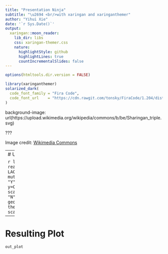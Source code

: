 ```yaml
---
title: "Presentation Ninja"
subtitle: "\u2694 <br/>with xaringan and xaringanthemer"  
author: "Yihui Xie"
date: '`r Sys.Date()`'
output:
  xaringan::moon_reader:
    lib_dir: libs
    css: xaringan-themer.css
    nature:
      highlightStyle: github
      highlightLines: true
      countIncrementalSlides: false
---
```


```r
options(htmltools.dir.version = FALSE)
```

```r
library(xaringanthemer)
solarized_dark(
  code_font_family = "Fira Code",
  code_font_url    = "https://cdn.rawgit.com/tonsky/FiraCode/1.204/distr/fira_code.css"
)
```

background-image: url(https://upload.wikimedia.org/wikipedia/commons/b/be/Sharingan_triple.svg)

???

Image credit: [Wikimedia Commons](https://commons.wikimedia.org/wiki/File:Sharingan_triple.svg)

---
# Using color in a scatter plot

```r
lace_table <- read.delim("data/analytic-table-LACE.txt")
out_plot <- lace_table %>% 
  mutate(lace7 = ifelse(LengthOfStay > 4, "Y", "N")) %>% 
  ggplot(aes(x=LScore, y=CScore, color=lace7)) + 
  geom_count() + scale_color_manual(values=c("Y"="orange", "N"="grey")) +
  theme_minimal() + geom_vline(xintercept=4, lty=3) +
  theme(legend.position = "none") + 
  scale_size_area(max_size = 10)
```

---
# Resulting Plot

```r
out_plot
```


